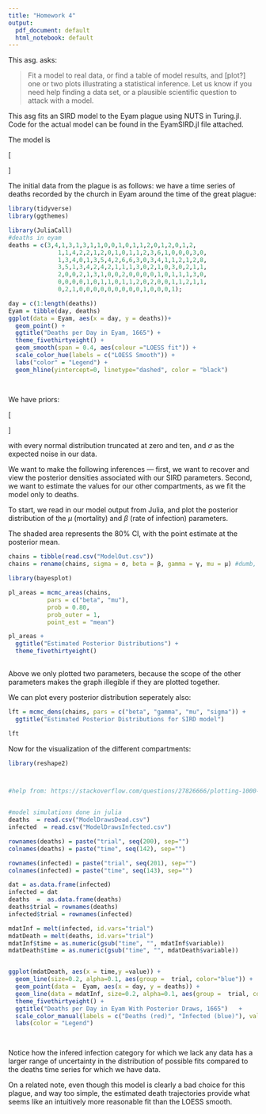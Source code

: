 ```yaml
---
title: "Homework 4"
output:
  pdf_document: default
  html_notebook: default
---
```


This asg. asks:

>  Fit a model to real data, or find a table of model results, and [plot?] one or two plots illustrating a statistical inference. Let us know if you need help finding a data set, or a plausible scientific question to attack with a model.


\section{Model}

This asg fits an SIRD model to the Eyam plague using NUTS in Turing.jl. Code for the actual model can be found in the EyamSIRD.jl file attached.\

The model is 

\[ 
\begin{aligned}
&\frac{d S}{d t}=-\frac{\beta I S}{N} \\
&\frac{d I}{d t}=\frac{\beta I S}{N}-\gamma I-\mu I \\
&\frac{d R}{d t}=\gamma I \\
&\frac{d D}{d t}=\mu I
\end{aligned}
\]

The initial data from the plague is as follows: we have a time series of deaths recorded by the church in Eyam around the time of the great plague:

```r

library(tidyverse)
library(ggthemes)

library(JuliaCall)
#deaths in eyam
deaths = c(3,4,1,3,1,3,1,1,0,0,1,0,1,1,2,0,1,2,0,1,2,
              1,1,4,2,2,1,2,0,1,0,1,1,2,3,6,1,0,0,0,3,0,
              1,3,4,0,1,3,5,4,2,6,6,3,0,3,4,1,1,2,1,2,8,
              3,5,1,3,4,2,4,2,1,1,1,3,0,2,1,0,3,0,2,1,1,
              2,0,0,2,1,3,1,0,0,2,0,0,0,0,1,0,1,1,1,3,0,
              0,0,0,0,1,0,1,1,0,1,1,2,0,2,0,0,1,1,2,1,1,
              0,2,1,0,0,0,0,0,0,0,0,0,1,0,0,0,1);

day = c(1:length(deaths))
Eyam = tibble(day, deaths)
ggplot(data = Eyam, aes(x = day, y = deaths))+
  geom_point() +
  ggtitle("Deaths per Day in Eyam, 1665") +
  theme_fivethirtyeight() +
  geom_smooth(span = 0.4, aes(colour ="LOESS fit")) +
  scale_color_hue(labels = c("LOESS Smooth")) +
  labs("color" = "Legend") +
  geom_hline(yintercept=0, linetype="dashed", color = "black")
  
   
```


We have priors:



\[   
\begin{aligned}
  &\sigma \sim \text { Inv-Gamma }(3,1)\\
  &\beta \sim \mathcal{N}(0.9, 4)\\
  &\gamma \sim \mathcal{N}(0.4, 4)\\
  &\mu \sim \mathcal{N}(0.4, 4)
\end{aligned}
\]


with every normal distribution truncated at zero and ten, and $\sigma$ as the expected noise in our data.\

We want to make the following inferences --- first, we want to recover and view the posterior densities associated with our SIRD parameters. Second, we want to estimate the values for our other compartments, as we fit the model only to deaths.  \


To start, we read in our model output from Julia, and plot the posterior distribution of the $\mu$ (mortality) and $\beta$ (rate of infection) parameters.

The shaded area represents the 80% CI, with the point estimate at the posterior mean. 


```r
chains = tibble(read.csv("ModelOut.csv"))
chains = rename(chains, sigma = σ, beta = β, gamma = γ, mu = μ) #dumb, from julia code

library(bayesplot)

pl_areas = mcmc_areas(chains,
           pars = c("beta", "mu"),
           prob = 0.80,
           prob_outer = 1,
           point_est = "mean")

pl_areas +
  ggtitle("Estimated Posterior Distributions") +
  theme_fivethirtyeight()
  
```


Above we only plotted two parameters, because the scope of the other parameters makes the graph illegible if they are plotted together.\

We can plot every posterior distribution seperately also:

```r

lft = mcmc_dens(chains, pars = c("beta", "gamma", "mu", "sigma")) + 
  ggtitle("Estimated Posterior Distributions for SIRD model") 

lft  
```



Now for the visualization of the different compartments:

```r
library(reshape2)



#help from: https://stackoverflow.com/questions/27826666/plotting-1000-lines-with-ggplot2


#model simulations done in julia
deaths  = read.csv("ModelDrawsDead.csv")
infected  = read.csv("ModelDrawsInfected.csv")

rownames(deaths) = paste("trial", seq(200), sep="")
colnames(deaths) = paste("time", seq(142), sep="")

rownames(infected) = paste("trial", seq(201), sep="")
colnames(infected) = paste("time", seq(143), sep="")

dat = as.data.frame(infected)
infected = dat
deaths  =  as.data.frame(deaths)
deaths$trial = rownames(deaths)
infected$trial = rownames(infected)

mdatInf = melt(infected, id.vars="trial")
mdatDeath = melt(deaths, id.vars="trial")
mdatInf$time = as.numeric(gsub("time", "", mdatInf$variable))
mdatDeath$time = as.numeric(gsub("time", "", mdatDeath$variable))


ggplot(mdatDeath, aes(x = time,y =value)) +
  geom_line(size=0.2, alpha=0.1, aes(group =  trial, color="blue")) +
  geom_point(data =  Eyam, aes(x = day, y = deaths)) +
  geom_line(data = mdatInf, size=0.2, alpha=0.1, aes(group =  trial, color = "red"))+
  theme_fivethirtyeight() + 
  ggtitle("Deaths per Day in Eyam With Posterior Draws, 1665")   +
  scale_color_manual(labels = c("Deaths (red)", "Infected (blue)"), values = c("red", "blue")) +
  labs(color = "Legend")

  
```


Notice how the infered infection category for which we lack any data has a larger range of uncertainty in the distribution of possible fits compared to the deaths time series for which we have data. \

On a related note, even though this model is clearly a bad choice for this plague, and way too simple, the estimated death trajectories provide what seems like an intuitively more reasonable fit than the LOESS smooth. 














